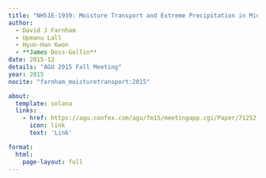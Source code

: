```yaml
---
title: "NH51E-1939: Moisture Transport and Extreme Precipitation in Mid-Latitudes"
author:
  - David J Farnham
  - Upmanu Lall
  - Hyun-Han Kwon
  - **James Doss-Gollin**
date: 2015-12
details: "AGU 2015 Fall Meeting"
year: 2015
nocite: "farnham_moisturetransport:2015"

about:
  template: solana
  links:
    - href: https://agu.confex.com/agu/fm15/meetingapp.cgi/Paper/71252
      icon: link
      text: 'Link'

format:
  html:
    page-layout: full
---
```


:::{#bibliography}
:::